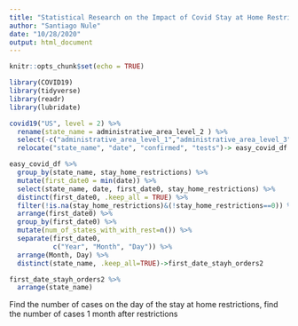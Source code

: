 ```yaml
---
title: "Statistical Research on the Impact of Covid Stay at Home Restrictions"
author: "Santiago Nule"
date: "10/28/2020"
output: html_document
---
```


```r
knitr::opts_chunk$set(echo = TRUE)
```

```r
library(COVID19)
library(tidyverse)
library(readr)
library(lubridate)
```





```r
covid19("US", level = 2) %>%
  rename(state_name = administrative_area_level_2 ) %>% 
  select(-c("administrative_area_level_1","administrative_area_level_3","latitude","longitude","currency", "administrative_area_level_1")) %>% 
  relocate("state_name", "date", "confirmed", "tests")-> easy_covid_df
```


```r
easy_covid_df %>% 
  group_by(state_name, stay_home_restrictions) %>% 
  mutate(first_date0 = min(date)) %>% 
  select(state_name, date, first_date0, stay_home_restrictions) %>% 
  distinct(first_date0, .keep_all = TRUE) %>% 
  filter(!is.na(stay_home_restrictions)&(!stay_home_restrictions==0)) %>% 
  arrange(first_date0) %>% 
  group_by(first_date0) %>% 
  mutate(num_of_states_with_with_rest=n()) %>% 
  separate(first_date0,
           c("Year", "Month", "Day")) %>% 
  arrange(Month, Day) %>% 
  distinct(state_name, .keep_all=TRUE)->first_date_stayh_orders2

first_date_stayh_orders2 %>% 
  arrange(state_name)

```
Find the number of cases on the day of the stay at home restrictions, find the number of cases 1 month after restrictions
```r

```